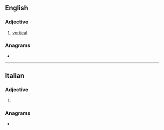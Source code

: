 ==English==

===Adjective===
{{en-adj}}

# [[vortical]]

===Anagrams===
* {{anagrams|en|a=ceioorstv|isovector}}

----

==Italian==

===Adjective===
{{head|it|adjective form}}

# {{inflection of|it|vorticoso||f|p}}

===Anagrams===
* {{anagrams|it|a=ceioorstv|riscotevo}}